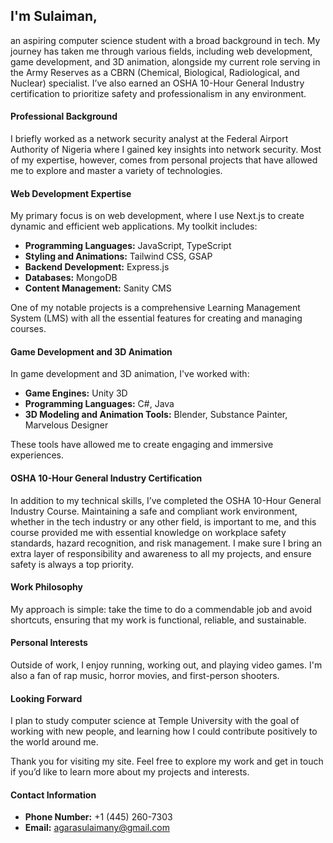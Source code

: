 ## I'm Sulaiman,

an aspiring computer science student with a broad background in tech. My journey has taken me through various fields, including web development, game development, and 3D animation, alongside my current role serving in the Army Reserves as a CBRN (Chemical, Biological, Radiological, and Nuclear) specialist. I’ve also earned an OSHA 10-Hour General Industry certification to prioritize safety and professionalism in any environment.

#### Professional Background

I briefly worked as a network security analyst at the Federal Airport Authority of Nigeria where I gained key insights into network security. Most of my expertise, however, comes from personal projects that have allowed me to explore and master a variety of technologies.

#### Web Development Expertise

My primary focus is on web development, where I use Next.js to create dynamic and efficient web applications. My toolkit includes:

- **Programming Languages:** JavaScript, TypeScript
- **Styling and Animations:** Tailwind CSS, GSAP
- **Backend Development:** Express.js
- **Databases:** MongoDB
- **Content Management:** Sanity CMS

One of my notable projects is a comprehensive Learning Management System (LMS) with all the essential features for creating and managing courses.

#### Game Development and 3D Animation

In game development and 3D animation, I've worked with:

- **Game Engines:** Unity 3D
- **Programming Languages:** C#, Java
- **3D Modeling and Animation Tools:** Blender, Substance Painter, Marvelous Designer

These tools have allowed me to create engaging and immersive experiences.

#### OSHA 10-Hour General Industry Certification

In addition to my technical skills, I’ve completed the OSHA 10-Hour General Industry Course. Maintaining a safe and compliant work environment, whether in the tech industry or any other field, is important to me, and this course provided me with essential knowledge on workplace safety standards, hazard recognition, and risk management. I make sure I bring an extra layer of responsibility and awareness to all my projects, and ensure safety is always a top priority.

#### Work Philosophy

My approach is simple: take the time to do a commendable job and avoid shortcuts, ensuring that my work is functional, reliable, and sustainable.

#### Personal Interests

Outside of work, I enjoy running, working out, and playing video games. I'm also a fan of rap music, horror movies, and first-person shooters.

#### Looking Forward

I plan to study computer science at Temple University with the goal of working with new people, and learning how I could contribute positively to the world around me.

Thank you for visiting my site. Feel free to explore my work and get in touch if you’d like to learn more about my projects and interests.

#### Contact Information

- **Phone Number:** +1 (445) 260-7303
- **Email:** agarasulaimany@gmail.com
